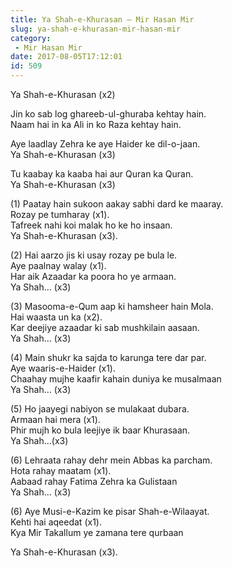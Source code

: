 ```yaml
---
title: Ya Shah-e-Khurasan – Mir Hasan Mir
slug: ya-shah-e-khurasan-mir-hasan-mir
category:
 - Mir Hasan Mir
date: 2017-08-05T17:12:01
id: 509
---
```


<p>Ya Shah-e-Khurasan (x2)</p>
<p>Jin ko sab log ghareeb-ul-ghuraba kehtay hain.<br />
Naam hai in ka Ali in ko Raza kehtay hain.</p>
<p>Aye laadlay Zehra ke aye Haider ke dil-o-jaan.<br />
Ya Shah-e-Khurasan (x3)</p>
<p>Tu kaabay ka kaaba hai aur Quran ka Quran.<br />
Ya Shah-e-Khurasan (x3)</p>
<p>(1) Paatay hain sukoon aakay sabhi dard ke maaray.<br />
Rozay pe tumharay (x1).<br />
Tafreek nahi koi malak ho ke ho insaan.<br />
Ya Shah-e-Khurasan (x3).</p>
<p>(2) Hai aarzo jis ki usay rozay pe bula le.<br />
Aye paalnay walay (x1).<br />
Har aik Azaadar ka poora ho ye armaan.<br />
Ya Shah… (x3)</p>
<p>(3) Masooma-e-Qum aap ki hamsheer hain Mola.<br />
Hai waasta un ka (x2).<br />
Kar deejiye azaadar ki sab mushkilain aasaan.<br />
Ya Shah… (x3)</p>
<p>(4) Main shukr ka sajda to karunga tere dar par.<br />
Aye waaris-e-Haider (x1).<br />
Chaahay mujhe kaafir kahain duniya ke musalmaan<br />
Ya Shah… (x3)</p>
<p>(5) Ho jaayegi nabiyon se mulakaat dubara.<br />
Armaan hai mera (x1).<br />
Phir mujh ko bula leejiye ik baar Khurasaan.<br />
Ya Shah…(x3)</p>
<p>(6) Lehraata rahay dehr mein Abbas ka parcham.<br />
Hota rahay maatam (x1).<br />
Aabaad rahay Fatima Zehra ka Gulistaan<br />
Ya Shah… (x3)</p>
<p>(6) Aye Musi-e-Kazim ke pisar Shah-e-Wilaayat.<br />
Kehti hai aqeedat (x1).<br />
Kya Mir Takallum ye zamana tere qurbaan</p>
<p>Ya Shah-e-Khurasan (x3).</p>